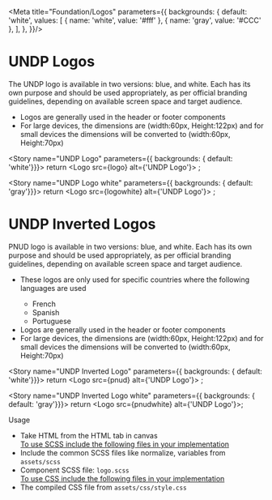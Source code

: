 

<Meta title="Foundation/Logos"  parameters={{
    backgrounds: {
      default: 'white',
      values: [
        { name: 'white', value: '#fff' },
        { name: 'gray', value: '#CCC' },
      ],
    },
  }}/>

<style>{`
  .subheading {
    font-weight: 700;
    font-size: 18px;
    color: #666;
    letter-spacing: 1.5px;
    line-height: 24px;
    margin-bottom: 12px;
    margin-top: 40px;
  }
  div[id^="story--atoms-logos"] {
    display: inline-block;
    border: 1px solid #000;
    padding: 10px;
    align-items: center;
    margin: 25px 25px;
  }
  .css-zgt7u1 {
    background: #d8d8d8;
  }
`}</style>  

# UNDP Logos
The UNDP logo is available in two versions: blue, and white. Each has its own purpose and should be used appropriately, as per official branding guidelines, depending on available screen space and target audience.

<ul>
<li>Logos are generally used in the header or footer components</li>
<li>For large devices, the dimensions are (width:60px, Height:122px) and for small devices the dimensions will be converted to (width:60px, Height:70px)</li>
</ul>

<Story name="UNDP Logo" parameters={{ backgrounds: { default: 'white'}}}>
  return <Logo src={logo} alt={'UNDP Logo'}></Logo> ;
</Story>

<Story name="UNDP Logo white" parameters={{ backgrounds: { default: 'gray'}}}>
  return <Logo src={logowhite} alt={'UNDP Logo'}></Logo> ;
</Story>

# UNDP Inverted Logos
PNUD logo is available in two versions: blue, and white. Each has its own purpose and should be used appropriately, as per official branding guidelines, depending on available screen space and target audience.

<ul>
<li>These logos are only used for specific countries where the following languages are used</li>
  <ul>
    <li>French</li>
    <li>Spanish</li>
    <li>Portuguese</li>
  </ul>
<li>Logos are generally used in the header or footer components</li>
<li>For large devices, the dimensions are (width:60px, Height:122px) and for small devices the dimensions will be converted to (width:60px, Height:70px)</li>
</ul>


<Story name="UNDP Inverted Logo" parameters={{ backgrounds: { default: 'white'}}}>
  return <Logo src={pnud} alt={'UNDP Logo'}></Logo> ;
</Story>

<Story name="UNDP Inverted Logo white" parameters={{ backgrounds: { default: 'gray'}}}>
  return <Logo src={pnudwhite} alt={'UNDP Logo'}></Logo>;  
</Story>

<div className="subheading" >Usage</div>
<ul>
<li>Take HTML from the HTML tab in canvas</li>
<u>To use SCSS include the following files in your implementation</u>
<li>Include the common SCSS files like normalize, variables from <code>assets/scss</code></li>
<li>Component SCSS file: <code>logo.scss</code></li>
<u>To use CSS include the following files in your implementation</u>
<li>The compiled CSS file from <code>assets/css/style.css</code></li>
</ul>
